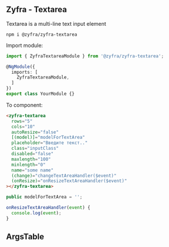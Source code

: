 
## Zyfra - Textarea

<Subtitle>Textarea is a multi-line text input element</Subtitle>

```
npm i @zyfra/zyfra-textarea
```

Import module:
```typescript
import { ZyfraTextareaModule } from '@zyfra/zyfra-textarea';

@NgModule({
  imports: [
    ZyfraTextareaModule,
  ]
})
export class YourModule {}
```

To component:
```html
<zyfra-textarea
  rows="5"
  cols="10"
  autoResize="false"
  [(model)]="modelForTextArea"
  placeholder="Введите текст.."
  class="inputClass"
  disabled="false"
  maxlength="100"
  minlength="0"
  name="some name"
  (change)="changeTextAreaHandler($event)"
  (onResize)="onResizeTextAreaHandler($event)"
></zyfra-textarea>
```

```typescript
public modelForTextArea = '';

onResizeTextAreaHandler(event) {
  console.log(event);
}
```

## ArgsTable

<ArgsTable of={ZyfraTextareaComponent} />

